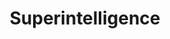 ---
title: "Superintelligence"
bookCover: "/assets/book-covers/superintelligence.jpg"
bookAuthor: "Nick Bostrom"
rating: 8
done: false
tags: []
summary: false
detailedNotes: false
amazonLink: ""
amazonAffiliateLink: ""
---
